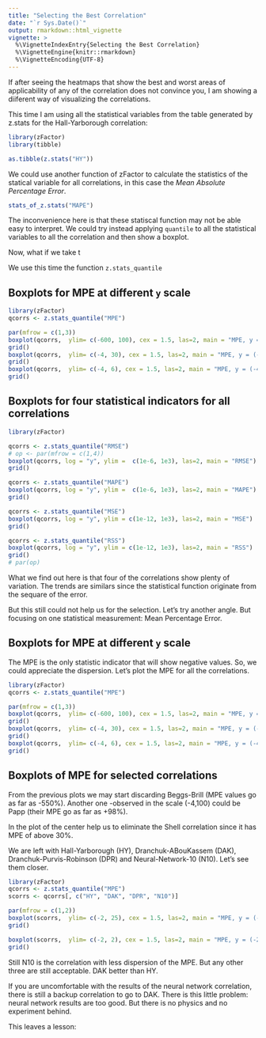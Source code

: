 ```yaml
---
title: "Selecting the Best Correlation"
date: "`r Sys.Date()`"
output: rmarkdown::html_vignette
vignette: >
  %\VignetteIndexEntry{Selecting the Best Correlation}
  %\VignetteEngine{knitr::rmarkdown}
  %\VignetteEncoding{UTF-8}
---
```



If after seeing the heatmaps that show the best and worst areas of applicability of any of the correlation does not convince you, I am showing a diiferent way of visualizing the correlations.

This time I am using all the statistical variables from the table generated by z.stats for the Hall-Yarborough correlation:

```r
library(zFactor)
library(tibble)

as.tibble(z.stats("HY"))
```

We could use another function of zFactor to calculate the statistics of the statical variable for all correlations, in this case the *Mean Absolute Percentage Error*.

```r
stats_of_z.stats("MAPE")
```

The inconvenience here is that these statiscal function may not be able easy to interpret. We could try instead applying `quantile` to all the statistical variables to all the correlation and then show a boxplot. 

Now, what if we take t

We use this time the function `z.stats_quantile`


## Boxplots for MPE at different `y` scale

```r
library(zFactor)
qcorrs <- z.stats_quantile("MPE")

par(mfrow = c(1,3))
boxplot(qcorrs,  ylim= c(-600, 100), cex = 1.5, las=2, main = "MPE, y = (-4, 100)")
grid()
boxplot(qcorrs,  ylim= c(-4, 30), cex = 1.5, las=2, main = "MPE, y = (-4, 30)")
grid()
boxplot(qcorrs,  ylim= c(-4, 6), cex = 1.5, las=2, main = "MPE, y = (-4, 6)")
grid()
```

## Boxplots for four statistical indicators for all correlations

```r
library(zFactor)

qcorrs <- z.stats_quantile("RMSE")
# op <- par(mfrow = c(1,4))
boxplot(qcorrs, log = "y", ylim =  c(1e-6, 1e3), las=2, main = "RMSE")
grid()

qcorrs <- z.stats_quantile("MAPE")
boxplot(qcorrs, log = "y", ylim =  c(1e-6, 1e3), las=2, main = "MAPE")
grid()

qcorrs <- z.stats_quantile("MSE")
boxplot(qcorrs, log = "y", ylim = c(1e-12, 1e3), las=2, main = "MSE")
grid()

qcorrs <- z.stats_quantile("RSS")
boxplot(qcorrs, log = "y", ylim = c(1e-12, 1e3), las=2, main = "RSS")
grid()
# par(op)
```

What we find out here is that four of the correlations show plenty of variation. The trends are similars since the statistical function originate from the sequare of the error.

But this still could not help us for the selection.
Let's try another angle. But focusing on one statistical measurement: Mean Percentage Error.

## Boxplots for MPE at different `y` scale
The MPE is the only statistic indicator that will show negative values. So, we could appreciate the dispersion. Let's plot the MPE for all the correlations.

```r
library(zFactor)
qcorrs <- z.stats_quantile("MPE")

par(mfrow = c(1,3))
boxplot(qcorrs,  ylim= c(-600, 100), cex = 1.5, las=2, main = "MPE, y = (-4, 100)")
grid()
boxplot(qcorrs,  ylim= c(-4, 30), cex = 1.5, las=2, main = "MPE, y = (-4, 30)")
grid()
boxplot(qcorrs,  ylim= c(-4, 6), cex = 1.5, las=2, main = "MPE, y = (-4, 6)")
grid()
```

## Boxplots of MPE for selected correlations
From the previous plots we may start discarding Beggs-Brill (MPE values go as far as -550%). Another one -observed in the scale (-4,100) could be Papp (their MPE go as far as +98%). 

In the plot of the center help us to eliminate the Shell correlation since it has MPE of above 30%.

We are left with Hall-Yarborough (HY), Dranchuk-ABouKassem (DAK), Dranchuk-Purvis-Robinson (DPR) and Neural-Network-10 (N10). Let's see them closer.

```r
library(zFactor)
qcorrs <- z.stats_quantile("MPE")
scorrs <- qcorrs[, c("HY", "DAK", "DPR", "N10")]

par(mfrow = c(1,2))
boxplot(scorrs,  ylim= c(-2, 25), cex = 1.5, las=2, main = "MPE, y = (-2, 25)")
grid()

boxplot(scorrs,  ylim= c(-2, 2), cex = 1.5, las=2, main = "MPE, y = (-2, 2)")
grid()
```

Still N10 is the correlation with less dispersion of the MPE. But any other three are still acceptable. DAK better than HY. 

If you are uncomfortable with the results of the neural network correlation, there is still a backup correlation to go to DAK. There is this little problem: neural network results are too good. But there is no physics and no experiment behind.

This leaves a lesson: 

